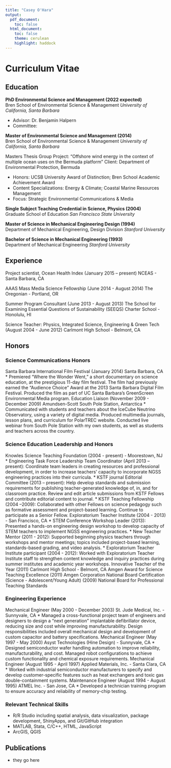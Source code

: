 ```yaml
---
title: "Casey O'Hara"
output: 
  pdf_document:
    toc: false
  html_document:
    toc: false
    theme: cerulean
    highlight: haddock
---
```


# Curriculum Vitae  {.tabset}

## Education

__PhD Environmental Science and Management (2022 expected)__<br>
Bren School of Environmental Science & Management _University of California, Santa Barbara_

*	Advisor: Dr. Benjamin Halpern
* Committee: 

__Master of Environmental Science and Management (2014)__<br>
Bren School of Environmental Science & Management   _University of California, Santa Barbara_

Masters Thesis Group Project: “Offshore wind energy in the context of multiple ocean uses on the Bermuda platform” Client: Department of Environmental Protection, Bermuda

*	Honors: UCSB University Award of Distinction; Bren School Academic Achievement Award
*	Content Specializations: Energy & Climate; Coastal Marine Resources Management
*	Focus: Strategic Environmental Communications & Media

__Single Subject Teaching Credential in Science, Physics (2004)__<br>
Graduate School of Education   _San Francisco State University_

__Master of Science in Mechanical Engineering Design (1994)__<br>
Department of Mechanical Engineering, Design Division   _Stanford University_

__Bachelor of Science in Mechanical Engineering (1993)__<br>
Department of Mechanical Engineering   _Stanford University_

## Experience {.tabset}

Project scientist, Ocean Health Index (January 2015 – present) NCEAS - Santa Barbara, CA

AAAS Mass Media Science Fellowship (June 2014 - August 2014) The Oregonian - Portland, OR

Summer Program Consultant (June 2013 - August 2013) The School for Examining Essential Questions of Sustainability (SEEQS) Charter School - Honolulu, HI

Science Teacher: Physics, Integrated Science, Engineering & Green Tech (August 2004 - June 2012) Carlmont High School - Belmont, CA

## Honors {.tabset}

### Science Communications Honors

Santa Barbara International Film Festival (January 2014) Santa Barbara, CA
*	Premiered “Where the Wonder Went,” a short documentary on science education, at the prestigious 11-day film festival.  The film had previously earned the “Audience Choice” Award at the 2013 Santa Barbara Digital Film Festival. Produced the film as part of UC Santa Barbara’s GreenScreen Environmental Media program.
Education Liaison (November 2009 - December 2009) Amundsen-Scott South Pole Station, Antarctica
*	Communicated with students and teachers about the IceCube Neutrino Observatory, using a variety of digital media. Produced multimedia journals, lesson plans, and curriculum for PolarTREC website. Conducted live webinar from South Pole Station with my own students, as well as students and teachers across the country.

### Science Education Leadership and Honors

Knowles Science Teaching Foundation (2004 - present) - Moorestown, NJ
*	Engineering Task Force Leadership Team Coordinator (April 2013 – present): Coordinate team leaders in creating resources and professional development, in order to increase teachers’ capacity to incorporate NGSS engineering practices into their curricula.
*	KSTF journal Editorial Committee (2013 – present): Help develop standards and submission requirements for publishing teacher-generated knowledge of, in, and for classroom practice.  Review and edit article submissions from KSTF Fellows and contribute editorial content to journal. 
*	KSTF Teaching Fellowship (2004 –2009): Collaborated with other Fellows on science pedagogy such as formative assessment and project-based learning.  Continue to participate as a Senior Fellow.
Exploratorium Teacher Institute (2004 - 2013) - San Francisco, CA
*	STEM Conference Workshop Leader (2013): Presented a hands-on engineering design workshop to develop capacity of STEM teachers to implement NGSS engineering practices.
*	New Teacher Mentor (2011 - 2012): Supported beginning physics teachers through workshops and mentor meetings; topics included project-based learning, standards-based grading, and video analysis.
*	Exploratorium Teacher Institute participant (2004 - 2012): Worked with Exploratorium Teacher Institute staff to strengthen content knowledge and inquiry practices during summer institutes and academic year workshops.
Innovative Teacher of the Year (2011) Carlmont High School - Belmont, CA
Amgen Award for Science Teaching Excellence (2011) Amgen Corporation
National Board Certification (Science - Adolescent/Young Adult) (2009) National Board for Professional Teaching Standards

### Engineering Experience

Mechanical Engineer (May 2000 - December 2003) St. Jude Medical, Inc. - Sunnyvale, CA 
*	Managed a cross-functional project team of engineers and designers to design a "next generation" implantable defibrillator device, reducing size and cost while improving manufacturability. Design responsibilities included overall mechanical design and development of custom capacitor and battery specifications.
Mechanical Engineer (May 1997 - May 2000) Asyst Technologies (Hine Design) - Sunnyvale, CA 
*	Designed semiconductor wafer handling automation to improve reliability, manufacturability, and cost.  Managed robot configurations to achieve custom functionality and chemical exposure requirements. 
Mechanical Engineer (August 1995 - April 1997) Applied Materials, Inc. - Santa Clara, CA 
*	Worked with industrial semiconductor manufacturers to specify and develop customer-specific features such as heat exchangers and toxic gas double-containment systems.
Maintenance Engineer (August 1994 - August 1995) ATMEL Inc. - San Jose, CA 
*	Developed a technician training program to ensure accuracy and reliability of memory-chip testing.

### Relevant Technical Skills

*	R/R Studio including spatial analysis, data visualization, package development, ShinyApps, and Git/GitHub integration
*	MATLAB, Stata, C/C++, HTML, JavaScript 
*	ArcGIS, QGIS

## Publications

* they go here

